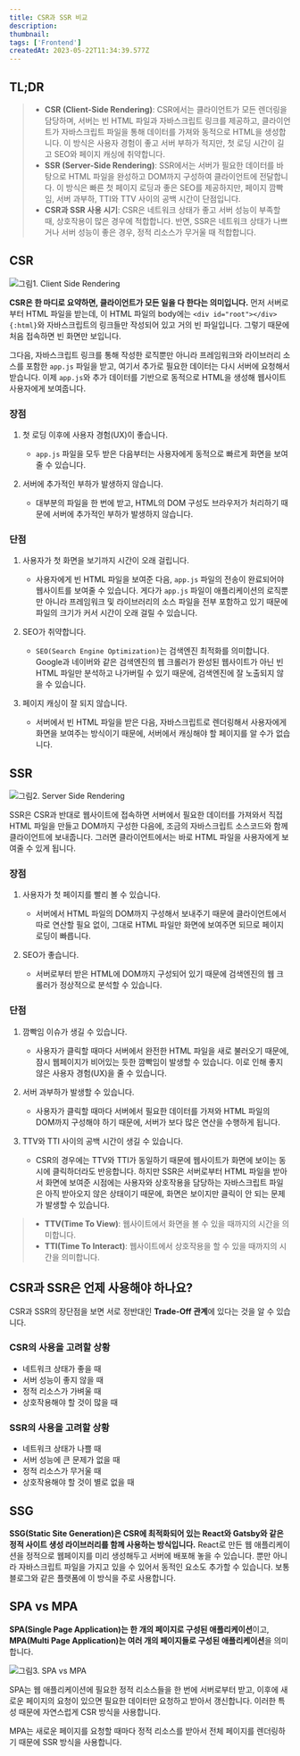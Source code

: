 ```yaml
---
title: CSR과 SSR 비교
description:
thumbnail:
tags: ['Frontend']
createdAt: 2023-05-22T11:34:39.577Z
---
```


## TL;DR

<Blockquote type="info">

- **CSR (Client-Side Rendering)**: CSR에서는 클라이언트가 모든 렌더링을 담당하며, 서버는 빈 HTML 파일과 자바스크립트 링크를 제공하고, 클라이언트가 자바스크립트 파일을 통해 데이터를 가져와 동적으로 HTML을 생성합니다. 이 방식은 사용자 경험이 좋고 서버 부하가 적지만, 첫 로딩 시간이 길고 SEO와 페이지 캐싱에 취약합니다.
- **SSR (Server-Side Rendering)**: SSR에서는 서버가 필요한 데이터를 바탕으로 HTML 파일을 완성하고 DOM까지 구성하여 클라이언트에 전달합니다. 이 방식은 빠른 첫 페이지 로딩과 좋은 SEO를 제공하지만, 페이지 깜빡임, 서버 과부하, TTI와 TTV 사이의 공백 시간이 단점입니다.
- **CSR과 SSR 사용 시기**: CSR은 네트워크 상태가 좋고 서버 성능이 부족할 때, 상호작용이 많은 경우에 적합합니다. 반면, SSR은 네트워크 상태가 나쁘거나 서버 성능이 좋은 경우, 정적 리소스가 무거울 때 적합합니다.

</Blockquote>

## CSR

![그림1. Client Side Rendering](/assets/contents/csr-ssr/1.png)

**CSR은 한 마디로 요약하면, 클라이언트가 모든 일을 다 한다는 의미입니다.** 먼저 서버로부터 HTML 파일을 받는데, 이 HTML 파일의 body에는 `<div id="root"></div>{:html}`와 자바스크립트의 링크들만 작성되어 있고 거의 빈 파일입니다. 그렇기 때문에 처음 접속하면 빈 화면만 보입니다.

그다음, 자바스크립트 링크를 통해 작성한 로직뿐만 아니라 프레임워크와 라이브러리 소스를 포함한 `app.js` 파일을 받고, 여기서 추가로 필요한 데이터는 다시 서버에 요청해서 받습니다. 이제 `app.js`와 추가 데이터를 기반으로 동적으로 HTML을 생성해 웹사이트 사용자에게 보여줍니다.

### 장점

1. 첫 로딩 이후에 사용자 경험(UX)이 좋습니다.

   - `app.js` 파일을 모두 받은 다음부터는 사용자에게 동적으로 빠르게 화면을 보여줄 수 있습니다.

2. 서버에 추가적인 부하가 발생하지 않습니다.

   - 대부분의 파일을 한 번에 받고, HTML의 DOM 구성도 브라우저가 처리하기 때문에 서버에 추가적인 부하가 발생하지 않습니다.

### 단점

1. 사용자가 첫 화면을 보기까지 시간이 오래 걸립니다.

   - 사용자에게 빈 HTML 파일을 보여준 다음, `app.js` 파일의 전송이 완료되어야 웹사이트를 보여줄 수 있습니다. 게다가 `app.js` 파일이 애플리케이션의 로직뿐만 아니라 프레임워크 및 라이브러리의 소스 파일을 전부 포함하고 있기 때문에 파일의 크기가 커서 시간이 오래 걸릴 수 있습니다.

2. SEO가 취약합니다.

   - `SEO(Search Engine Optimization)`는 검색엔진 최적화를 의미합니다. Google과 네이버와 같은 검색엔진의 웹 크롤러가 완성된 웹사이트가 아닌 빈 HTML 파일만 분석하고 나가버릴 수 있기 때문에, 검색엔진에 잘 노출되지 않을 수 있습니다.

3. 페이지 캐싱이 잘 되지 않습니다.

   - 서버에서 빈 HTML 파일을 받은 다음, 자바스크립트로 렌더링해서 사용자에게 화면을 보여주는 방식이기 때문에, 서버에서 캐싱해야 할 페이지를 알 수가 없습니다.

## SSR

![그림2. Server Side Rendering](/assets/contents/csr-ssr/2.png)

SSR은 CSR과 반대로 웹사이트에 접속하면 서버에서 필요한 데이터를 가져와서 직접 HTML 파일을 만들고 DOM까지 구성한 다음에, 조금의 자바스크립트 소스코드와 함께 클라이언트에 보내줍니다. 그러면 클라이언트에서는 바로 HTML 파일을 사용자에게 보여줄 수 있게 됩니다.

### 장점

1. 사용자가 첫 페이지를 빨리 볼 수 있습니다.

   - 서버에서 HTML 파일의 DOM까지 구성해서 보내주기 때문에 클라이언트에서 따로 연산할 필요 없이, 그대로 HTML 파일만 화면에 보여주면 되므로 페이지 로딩이 빠릅니다.

2. SEO가 좋습니다.

   - 서버로부터 받은 HTML에 DOM까지 구성되어 있기 때문에 검색엔진의 웹 크롤러가 정상적으로 분석할 수 있습니다.

### 단점

1. 깜빡임 이슈가 생길 수 있습니다.

   - 사용자가 클릭할 때마다 서버에서 완전한 HTML 파일을 새로 불러오기 때문에, 잠시 웹페이지가 비어있는 듯한 깜빡임이 발생할 수 있습니다. 이로 인해 좋지 않은 사용자 경험(UX)을 줄 수 있습니다.

2. 서버 과부하가 발생할 수 있습니다.

   - 사용자가 클릭할 때마다 서버에서 필요한 데이터를 가져와 HTML 파일의 DOM까지 구성해야 하기 때문에, 서버가 보다 많은 연산을 수행하게 됩니다.

3. TTV와 TTI 사이의 공백 시간이 생길 수 있습니다.

   - CSR의 경우에는 TTV와 TTI가 동일하기 때문에 웹사이트가 화면에 보이는 동시에 클릭하더라도 반응합니다. 하지만 SSR은 서버로부터 HTML 파일을 받아서 화면에 보여준 시점에는 사용자와 상호작용을 담당하는 자바스크립트 파일은 아직 받아오지 않은 상태이기 때문에, 화면은 보이지만 클릭이 안 되는 문제가 발생할 수 있습니다.

> - **TTV(Time To View)**: 웹사이트에서 화면을 볼 수 있을 때까지의 시간을 의미합니다.
> - **TTI(Time To Interact)**: 웹사이트에서 상호작용을 할 수 있을 때까지의 시간을 의미합니다.

## CSR과 SSR은 언제 사용해야 하나요?

CSR과 SSR의 장단점을 보면 서로 정반대인 **Trade-Off 관계**에 있다는 것을 알 수 있습니다.

### CSR의 사용을 고려할 상황

- 네트워크 상태가 좋을 때
- 서버 성능이 좋지 않을 때
- 정적 리소스가 가벼울 때
- 상호작용해야 할 것이 많을 때

### SSR의 사용을 고려할 상황

- 네트워크 상태가 나쁠 때
- 서버 성능에 큰 문제가 없을 때
- 정적 리소스가 무거울 때
- 상호작용해야 할 것이 별로 없을 때

## SSG

**SSG(Static Site Generation)은 CSR에 최적화되어 있는 React와 Gatsby와 같은 정적 사이트 생성 라이브러리를 함께 사용하는 방식입니다.** React로 만든 웹 애플리케이션을 정적으로 웹페이지를 미리 생성해두고 서버에 배포해 놓을 수 있습니다. 뿐만 아니라 자바스크립트 파일을 가지고 있을 수 있어서 동적인 요소도 추가할 수 있습니다. 보통 블로그와 같은 플랫폼에 이 방식을 주로 사용합니다.

## SPA vs MPA

**SPA(Single Page Application)는 한 개의 페이지로 구성된 애플리케이션**이고, **MPA(Multi Page Application)는 여러 개의 페이지들로 구성된 애플리케이션**을 의미합니다.

![그림3. SPA vs MPA](/assets/contents/csr-ssr/3.png)

SPA는 웹 애플리케이션에 필요한 정적 리소스들을 한 번에 서버로부터 받고, 이후에 새로운 페이지의 요청이 있으면 필요한 데이터만 요청하고 받아서 갱신합니다. 이러한 특성 때문에 자연스럽게 CSR 방식을 사용합니다.

MPA는 새로운 페이지를 요청할 때마다 정적 리소스를 받아서 전체 페이지를 렌더링하기 때문에 SSR 방식을 사용합니다.
